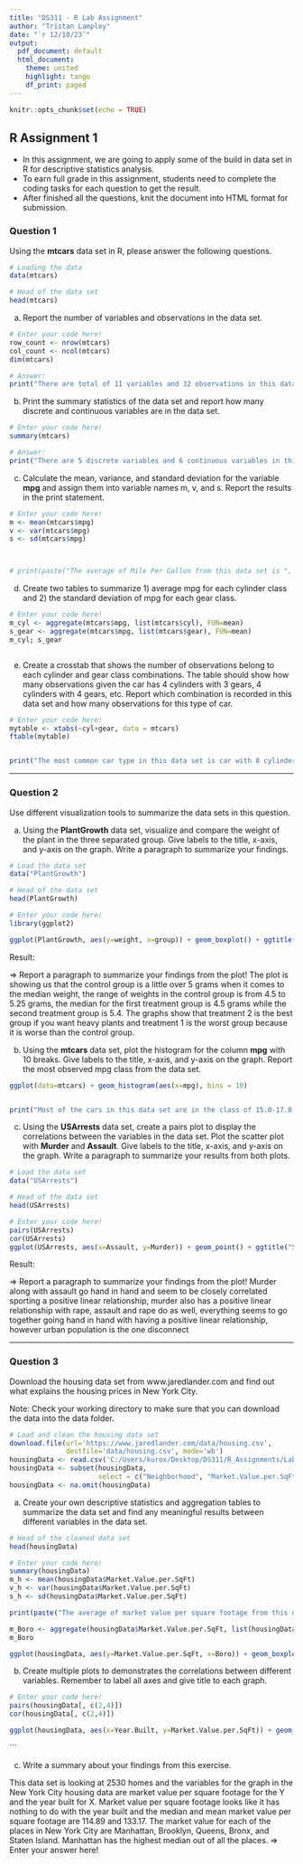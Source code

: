 ```yaml
---
title: "DS311 - R Lab Assignment"
author: "Tristan Lampley"
date: "`r 12/10/23`"
output:
  pdf_document: default
  html_document:
    theme: united
    highlight: tango
    df_print: paged
---
```


```r
knitr::opts_chunk$set(echo = TRUE)
```

## R Assignment 1

* In this assignment, we are going to apply some of the build in data set in R for descriptive statistics analysis.
* To earn full grade in this assignment, students need to complete the coding tasks for each question to get the result.
* After finished all the questions, knit the document into HTML format for submission.

### Question 1

Using the **mtcars** data set in R, please answer the following questions.

```r
# Loading the data
data(mtcars)

# Head of the data set
head(mtcars)
```

a. Report the number of variables and observations in the data set.

```r
# Enter your code here!
row_count <- nrow(mtcars)
col_count <- ncol(mtcars)
dim(mtcars)

# Answer:
print("There are total of 11 variables and 32 observations in this data set.")
```



b. Print the summary statistics of the data set and report how many discrete and continuous variables are in the data set.

```r
# Enter your code here!
summary(mtcars)

# Answer:
print("There are 5 discrete variables and 6 continuous variables in this data set.")
```



c. Calculate the mean, variance, and standard deviation for the variable **mpg** and assign them into variable names m, v, and s. Report the results in the print statement.

```r
# Enter your code here!
m <- mean(mtcars$mpg)
v <- var(mtcars$mpg)
s <- sd(mtcars$mpg)



# print(paste("The average of Mile Per Gallon from this data set is ", m , " with variance ", v , " and standard deviation", s , "."))
```



d. Create two tables to summarize 1) average mpg for each cylinder class and 2) the standard deviation of mpg for each gear class.

```r
# Enter your code here!
m_cyl <- aggregate(mtcars$mpg, list(mtcars$cyl), FUN=mean)
s_gear <- aggregate(mtcars$mpg, list(mtcars$gear), FUN=mean)
m_cyl; s_gear



```



e. Create a crosstab that shows the number of observations belong to each cylinder and gear class combinations. The table should show how many observations given the car has 4 cylinders with 3 gears, 4 cylinders with 4 gears, etc. Report which combination is recorded in this data set and how many observations for this type of car.

```r
# Enter your code here!
mytable <- xtabs(~cyl+gear, data = mtcars)
ftable(mytable) 


print("The most common car type in this data set is car with 8 cylinders and 3 gears. There are total of 12 cars belong to this specification in the data set.")
```


*** 

### Question 2

Use different visualization tools to summarize the data sets in this question.

a. Using the **PlantGrowth** data set, visualize and compare the weight of the plant in the three separated group. Give labels to the title, x-axis, and y-axis on the graph. Write a paragraph to summarize your findings.

```r
# Load the data set
data("PlantGrowth")

# Head of the data set
head(PlantGrowth)

# Enter your code here!
library(ggplot2)

ggplot(PlantGrowth, aes(y=weight, x=group)) + geom_boxplot() + ggtitle("Boxplots of Plants' Weight by Treatment Group")

```

Result:

=> Report a paragraph to summarize your findings from the plot!
The plot is showing us that the control group is a little over 5 grams when it comes to the median weight, the range of weights in the control group is from 4.5 to 5.25 grams, the median for the first treatment group is 4.5 grams while the second treatment group is 5.4. The graphs show that treatment 2 is the best group if you want heavy plants and treatment 1 is the worst group because it is worse than the control group.


b. Using the **mtcars** data set, plot the histogram for the column **mpg** with 10 breaks. Give labels to the title, x-axis, and y-axis on the graph. Report the most observed mpg class from the data set.

```r
ggplot(data=mtcars) + geom_histogram(aes(x=mpg), bins = 10) 


print("Most of the cars in this data set are in the class of 15.0-17.0 mile per gallon.")
```



c. Using the **USArrests** data set, create a pairs plot to display the correlations between the variables in the data set. Plot the scatter plot with **Murder** and **Assault**. Give labels to the title, x-axis, and y-axis on the graph. Write a paragraph to summarize your results from both plots.

```r
# Load the data set
data("USArrests")

# Head of the data set
head(USArrests)

# Enter your code here!
pairs(USArrests)
cor(USArrests)
ggplot(USArrests, aes(x=Assault, y=Murder)) + geom_point() + ggtitle("Scatterplot of Murder vs. Assault")

```

Result:

=> Report a paragraph to summarize your findings from the plot!
Murder along with assault go hand in hand and seem to be closely correlated sporting a positive linear relationship, murder also has a positive linear relationship with rape, assault and rape do as well, everything seems to go together going hand in hand with having a positive linear relationship, however urban population is the one disconnect


***

### Question 3

Download the housing data set from www.jaredlander.com and find out what explains the housing prices in New York City.

Note: Check your working directory to make sure that you can download the data into the data folder. 

```r
# Load and clean the housing data set 
download.file(url='https://www.jaredlander.com/data/housing.csv',
              destfile='data/housing.csv', mode='wb')
housingData <- read.csv('C:/Users/kurox/Desktop/DS311/R_Assignments/Lab_Assignment/R-Assignments/data/housing.csv')
housingData <- subset(housingData, 
                      select = c("Neighborhood", "Market.Value.per.SqFt", "Boro", "Year.Built"))
housingData <- na.omit(housingData)                   
```

a. Create your own descriptive statistics and aggregation tables to summarize the data set and find any meaningful results between different variables in the data set.

```r
# Head of the cleaned data set
head(housingData)

# Enter your code here!
summary(housingData)
m_h <- mean(housingData$Market.Value.per.SqFt)
v_h <- var(housingData$Market.Value.per.SqFt)
s_h <- sd(housingData$Market.Value.per.SqFt)

print(paste("The average of market value per square footage from this data set is", m_h, "with variance", v_h, "and standard deviation", s_h, "."))

m_Boro <- aggregate(housingData$Market.Value.per.SqFt, list(housingData$Boro), FUN=mean)
m_Boro

ggplot(housingData, aes(y=Market.Value.per.SqFt, x=Boro)) + geom_boxplot()

```

b. Create multiple plots to demonstrates the correlations between different variables. Remember to label all axes and give title to each graph.

```r
# Enter your code here!
pairs(housingData[, c(2,4)])
cor(housingData[, c(2,4)])

ggplot(housingData, aes(x=Year.Built, y=Market.Value.per.SqFt)) + geom_point() + ggtitle("Market Value per SqFt vs. Year Built")
```

```

c. Write a summary about your findings from this exercise.

This data set is looking at 2530 homes and the variables for the graph in the New York City housing data are market value per square footage for the Y and the year built for X. Market value per square footage looks like it has nothing to do with the year built and the median and mean market value per square footage are 114.89 and 133.17. The market value for each of the places in New York City are Manhattan, Brooklyn, Queens, Bronx, and Staten Island. Manhattan has the highest median out of all the places.
=> Enter your answer here!


